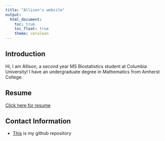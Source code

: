 ```yaml
---
title: "Allison's website"
output: 
  html_document:
    toc: true
    toc_float: true
    theme: cerulean
---
```


## Introduction

Hi, I am Allison, a second year MS Biostatistics student at Columbia University! I have an undergraduate degree in Mathematics from Amherst College.

## Resume
[Click here for resume](./allison_resume.html)

## Contact Information
* [This](https://github.com/amr2371) is my github repository
